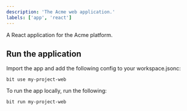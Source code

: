 ```yaml
---
description: 'The Acme web application.'
labels: ['app', 'react']
---
```


A React application for the Acme platform.

## Run the application

Import the app and add the following config to your workspace.jsonc:

```
bit use my-project-web 
```

To run the app locally, run the following:

```
bit run my-project-web 
```
